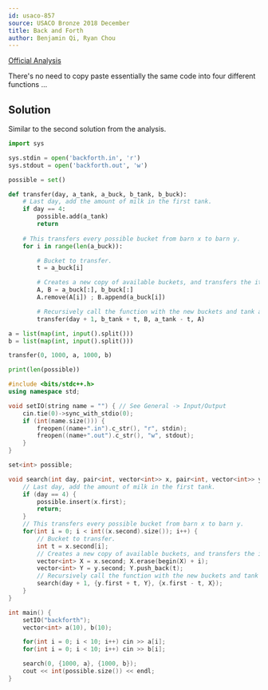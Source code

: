 ```yaml
---
id: usaco-857
source: USACO Bronze 2018 December
title: Back and Forth
author: Benjamin Qi, Ryan Chou
---
```


[Official Analysis](http://www.usaco.org/current/data/sol_backforth_bronze_dec18.html)

There's no need to copy paste essentially the same code into four different
functions ...

## Solution

Similar to the second solution from the analysis.

<LanguageSection>
<PySection>
	
```py
import sys

sys.stdin = open('backforth.in', 'r')
sys.stdout = open('backforth.out', 'w')

possible = set()

def transfer(day, a_tank, a_buck, b_tank, b_buck):
	# Last day, add the amount of milk in the first tank.
	if day == 4:
		possible.add(a_tank)
		return
		
	# This transfers every possible bucket from barn x to barn y.
	for i in range(len(a_buck)):

		# Bucket to transfer.
		t = a_buck[i]

		# Creates a new copy of available buckets, and transfers the ith one.
		A, B = a_buck[:], b_buck[:]
		A.remove(A[i]) ; B.append(a_buck[i])

		# Recursively call the function with the new buckets and tank amounts.
		transfer(day + 1, b_tank + t, B, a_tank - t, A)

a = list(map(int, input().split()))
b = list(map(int, input().split()))

transfer(0, 1000, a, 1000, b)

print(len(possible))
```
</PySection>
<CPPSection>
	
```cpp
#include <bits/stdc++.h>
using namespace std;

void setIO(string name = "") { // See General -> Input/Output
	cin.tie(0)->sync_with_stdio(0);
	if (int(name.size())) {
		freopen((name+".in").c_str(), "r", stdin);
		freopen((name+".out").c_str(), "w", stdout);
	}
}

set<int> possible;

void search(int day, pair<int, vector<int>> x, pair<int, vector<int>> y) {
	// Last day, add the amount of milk in the first tank.
	if (day == 4) {
		possible.insert(x.first);
		return;
	}
	// This transfers every possible bucket from barn x to barn y.
	for(int i = 0; i < int((x.second).size()); i++) {
		// Bucket to transfer.
		int t = x.second[i];
		// Creates a new copy of available buckets, and transfers the ith one.
		vector<int> X = x.second; X.erase(begin(X) + i);
		vector<int> Y = y.second; Y.push_back(t);
		// Recursively call the function with the new buckets and tank amounts.
		search(day + 1, {y.first + t, Y}, {x.first - t, X});
	}
}

int main() {
	setIO("backforth");
	vector<int> a(10), b(10);

	for(int i = 0; i < 10; i++) cin >> a[i];
	for(int i = 0; i < 10; i++) cin >> b[i];

	search(0, {1000, a}, {1000, b});
	cout << int(possible.size()) << endl;
}
```
</CPPSection>
</LanguageSection>
